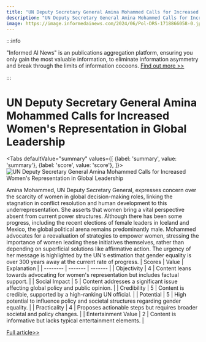 ```yaml
---
title: "UN Deputy Secretary General Amina Mohammed Calls for Increased Women's Representation in Global Leadership"
description: "UN Deputy Secretary General Amina Mohammed Calls for Increased Women's Representation in Global Leadership"
image: https://image.informedainews.com/2024/06/Pol-DRS-1718866058-0.jpg
---
```



:::info

"Informed AI News" is an publications aggregation platform, ensuring you only gain the most valuable information, to eliminate information asymmetry and break through the limits of information cocoons.  [Find out more >>](/)

:::

# UN Deputy Secretary General Amina Mohammed Calls for Increased Women's Representation in Global Leadership


<Tabs
	defaultValue="summary"
	values={[
	{label: 'summary', value: 'summary'},
	{label: 'score', value: 'score'},
]}>
<TabItem value="summary">
<img
  src="https://image.informedainews.com/2024/06/Pol-DRS-1718866058-0.jpg"
  alt="UN Deputy Secretary General Amina Mohammed Calls for Increased Women's Representation in Global Leadership"
/>



Amina Mohammed, UN Deputy Secretary General, expresses concern over the scarcity of women in global decision-making roles, linking the stagnation in conflict resolution and human development to this underrepresentation. She asserts that women bring a vital perspective absent from current power structures. Although there has been some progress, including the recent elections of female leaders in Iceland and Mexico, the global political arena remains predominantly male. Mohammed advocates for a reevaluation of strategies to empower women, stressing the importance of women leading these initiatives themselves, rather than depending on superficial solutions like affirmative action. The urgency of her message is highlighted by the UN's estimation that gender equality is over 300 years away at the current rate of progress.
</TabItem>
<TabItem value="score">
	| Scores     | Value   | Explanation |
	| -------- | ------- | ------- |
	| Objectivity  | 4    | Content leans towards advocating for women's representation but includes factual support.    |
	| Social Impact | 5     | Content addresses a significant issue affecting global policy and public opinion.    |
	| Credibility    | 5    | Content is credible, supported by a high-ranking UN official.    |
	| Potential    | 5    | High potential to influence policy and societal structures regarding gender equality.    |
	| Practicality    | 4    | Proposes actionable steps but requires broader societal and policy changes.    |
	| Entertainment Value    | 2    | Content is informative but lacks typical entertainment elements.    |
</TabItem>
</Tabs>

[Full article>>](https://www.theguardian.com/world/article/2024/jun/19/amina-mohammed-un-women-under-representation-at-global-tables-of-power)
